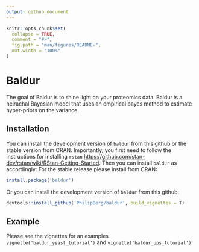 ```yaml
---
output: github_document
---
```


<!-- README.md is generated from README.Rmd. Please edit that file -->

```r
knitr::opts_chunk$set(
  collapse = TRUE,
  comment = "#>",
  fig.path = "man/figures/README-",
  out.width = "100%"
)
```

# Baldur

The goal of Baldur is to shine light on your proteomics data.
Baldur is a heirachal Bayesian model that uses an empirical bayes method to estimate hyper-priors on the variance.


## Installation
You can install the development version of `baldur` from this github or the stable version from CRAN.
Importantly, you first need to follow the instructions for installing `rstan` [https://github.com/stan-dev/rstan/wiki/RStan-Getting-Started](https://github.com/stan-dev/rstan/wiki/RStan-Getting-Started).
Then you can install `baldur` as accordingly:
For the stable release please install from CRAN:
```r
install.package('baldur')
```

Or you can install the development version of `baldur` from this github:
```r
devtools::install_github('PhilipBerg/baldur', build_vignettes = T)
```

## Example

Please see the vignettes for an examples `vignette('baldur_yeast_tutorial')` and `vignette('baldur_ups_tutorial')`.
